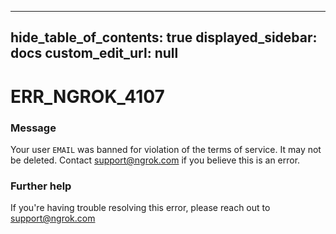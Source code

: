 
---
hide_table_of_contents: true
displayed_sidebar: docs
custom_edit_url: null
---


# ERR_NGROK_4107

### Message
Your user `EMAIL` was banned for violation of the terms of service. It may not be deleted. Contact support@ngrok.com if you believe this is an error.

### Further help
If you're having trouble resolving this error, please reach out to [support@ngrok.com](mailto:support@ngrok.com?subject=Help%20with%20ERR_NGROK_4107)


<ErrorDetails error='err_ngrok_4107' />
